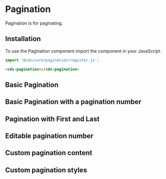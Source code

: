 
<Meta title="Components (Preview)/Pagination" />

# Pagination

Pagination is for paginating.

## Installation

To use the Pagination component import the component in your JavaScript.

```typescript
import '@cds/core/pagination/register.js';
```

```html
<cds-pagination></cds-pagination>
```

## Basic Pagination

<Preview>
  <Story id="stories-pagination--basic" />
</Preview>

## Basic Pagination with a pagination number

<Preview>
  <Story id="stories-pagination--basic-pagination-number" />
</Preview>

## Pagination with First and Last

<Preview>
  <Story id="stories-pagination--first-and-last" />
</Preview>

## Editable pagination number

<Preview>
  <Story id="stories-pagination--editable-pagination-number" />
</Preview>

## Custom pagination content

<Preview>
  <Story id="stories-pagination--custom-pagination-content" />
</Preview>

## Custom pagination styles

<Preview>
  <Story id="stories-pagination--custom-pagination-styles" />
</Preview>
